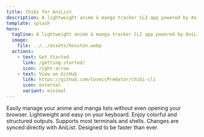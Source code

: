 ```yaml
---
title: Chibi for AniList
description: A lightweight anime & manga tracker CLI app powered by AniList.
template: splash
hero:
  tagline: A lightweight anime & manga tracker CLI app powered by AniList.
  image:
    file: ../../assets/houston.webp
  actions:
    - text: Get Started
      link: /getting-started/
      icon: right-arrow
    - text: View on GitHub
      link: https://github.com/CosmicPredator/chibi-cli
      icon: external
      variant: minimal
---
```


<CardGrid stagger>
  <Card title="Ease of use" icon="seti:cake">
    Easily manage your anime and manga lists without even opening your browser.
  </Card>
  <Card title="Lightweight" icon="blueSky">
    Lightweight and easy on your keyboard.
  </Card>
  <Card title="Colorful" icon="seti:css">
    Enjoy colorful and structured outputs.
  </Card>
  <Card title="Terminal-agnostic" icon="seti:powershell">
    Supports most terminals and shells.
  </Card>
  <Card title="Real-time syncing" icon="seti:salesforce">
    Changes are synced directly with AniList.
  </Card>
  <Card title="Optimized for speed" icon="rocket">
    Designed to be faster than ever.
  </Card>
</CardGrid>





